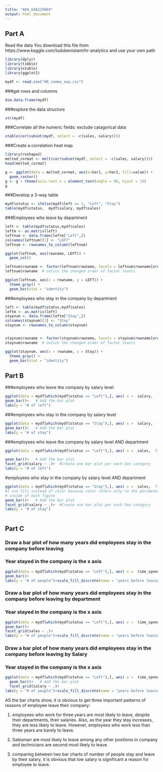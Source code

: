 ---
title: "A04_G48129884"
output: html_document
---

## Part A

Read the data
You download this file from https://www.kaggle.com/ludobenistant/hr-analytics
and use your own path 

```{r}
library(dplyr)
library(tibble)
library(xtable)
library(ggplot2)

```

```{r}
mydf <- read.csv("HR_comma_sep.csv")
```

###get rows and columns

```{r}
dim.data.frame(mydf)
```

###explore the data structure

```{r}
str(mydf)
```

###Correlate all the numeric fields: exclude catagorical data

```{r}
xtable(cor(subset(mydf, select = -c(sales, salary))))
```


###Create a correlation heat map

```{r}
library(reshape2)
melted_cormat <- melt(cor(subset(mydf, select = -c(sales, salary))))
head(melted_cormat)

g <- ggplot(data = melted_cormat, aes(x=Var1, y=Var2, fill=value)) + 
  geom_raster()
g <- g + theme(axis.text.x = element_text(angle = 90, hjust = 1))
g
```

###Develop a 3-way table

```{r}
mydf$status <- ifelse(mydf$left == 1, "Left", "Stay")
table(mydf$status,  mydf$salary, mydf$sales)
```


###Employees who leave by department

```{r}
left <- table(mydf$status,mydf$sales)
leftm <- as.matrix(left)
leftnum <- data.frame(leftm["Left",])
colnames(leftnum)[1] <- "LEFT" 
leftnum <- rownames_to_column(leftnum)

ggplot(leftnum, aes(rowname, LEFT)) +
  geom_col()

leftnum$rowname <- factor(leftnum$rowname, levels = leftnum$rowname[order(leftnum$LEFT)])
leftnum$rowname  # notice the changed order of factor levels

ggplot(leftnum, aes(x = rowname, y = LEFT)) + 
  theme_gray() + 
  geom_bar(stat = "identity")
```

###employees who stay in the company by department

```{r}
left <- table(mydf$status,mydf$sales)
leftm <- as.matrix(left)
staynum <- data.frame(leftm["Stay",])
colnames(staynum)[1] <- "Stay" 
staynum <- rownames_to_column(staynum)


staynum$rowname <- factor(staynum$rowname, levels = staynum$rowname[order(staynum$Stay)])
staynum$rowname  # notice the changed order of factor levels

ggplot(staynum, aes(x = rowname, y = Stay)) + 
  theme_gray() + 
  geom_bar(stat = "identity")
```


## Part B

###employees who leave the company by salary level 
```{r}
ggplot(data = mydf[which(mydf$status == "Left"),], aes( x =  salary,  fill = salary))+ #Define the x and fill value
geom_bar()+   # Add the bar plot
labs(y = "# of left")
```

###employees who stay in the company by salary level 

```{r}
ggplot(data = mydf[which(mydf$status == "Stay"),], aes( x =  salary,  fill = salary))+ #Define the x and fill value
geom_bar()+   # Add the bar plot
labs(y = "# of stay")
```

###employees who leave the company by salary level AND department

```{r}
ggplot(data = mydf[which(mydf$status == "Left"),], aes( x =  sales,  fill = sales))+ #Define the x and fill value

geom_bar()+   # Add the bar plot
facet_grid(salary ~ .)+  #Create one bar plot per each Sex category
labs(y = "# of left")


```

#employees who stay in the company by salary level AND department

```{r}
ggplot(data = mydf[which(mydf$status == "Stay"),], aes( x =  sales,  fill = sales))+ #Define the x and fill value
#I use fill instead of color because color refers only to the perimeter of the bars and fill to the
# inside of each figure
geom_bar()+   # Add the bar plot
facet_grid(salary ~ .)+  #Create one bar plot per each Sex category
labs(y = "# of stay")



```

## Part C

### Draw a bar plot of how many years did employees stay in the company before leaving
### Year stayed in the company is the x axis

```{r}
ggplot(data = mydf[which(mydf$status == "Left"),], aes( x =  time_spend_company,  fill = as.factor(time_spend_company)))+ #Define the x and fill value
geom_bar()+   
labs(y = "# of people")+scale_fill_discrete(name = "years before leaving")
```


### Draw a bar plot of how many years did employees stay in the company before leaving by department
### Year stayed in the company is the x axis

```{r}
ggplot(data = mydf[which(mydf$status == "Left"),], aes( x =  time_spend_company,  fill = as.factor(time_spend_company)))+ #Define the x and fill value
geom_bar()+   
facet_grid(sales ~ .)+
labs(y = "# of people")+scale_fill_discrete(name = "years before leaving")
```

### Draw a bar plot of how many years did employees stay in the company before leaving by Salary
### Year stayed in the company is the x axis

```{r}
ggplot(data = mydf[which(mydf$status == "Left"),], aes( x =  time_spend_company,  fill = as.factor(time_spend_company)))+ #Define the x and fill value
  geom_bar()+   # Add the bar plot
  facet_grid(salary ~ .)+
labs(y = "# of people")+scale_fill_discrete(name = "years before leaving")
```

AS the bar charts show, it is obvious to get three important patterns of reasons of employee leave their company:

1. employees who work for three years are most likely to leave, despite their departments, their salaries. Also, as the year they stay increases, they are less likely to leave. However, employees who work less than three years are barely to leave.

2. Salesman are most likely to leave among any other positions in company and technicians are second most likely to leave.

3. comparing between two bar charts of number of people stay and leave by their salary, it is obvious that low salary is significant a reason for employee to leave.  

